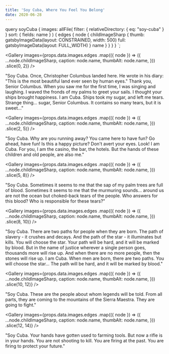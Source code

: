 ```yaml
---
title: 'Soy Cuba, Where You Feel You Belong'
date: 2020-06-28
---
```



  query soyCuba {
    images: allFile(
      filter: { relativeDirectory: { eq: "soy-cuba" } }
      sort: { fields: name }
    ) {
      edges {
        node {
          childImageSharp {
            thumb: gatsbyImageData(layout: CONSTRAINED, width: 500)
            full: gatsbyImageData(layout: FULL_WIDTH)
          }
          name
        }
      }
    }
  }
`;

<Gallery
  images={props.data.images.edges
    .map(({ node }) => ({
      ...node.childImageSharp,
      caption: node.name,
      thumbAlt: node.name,
    }))
    .slice(0, 2)}
/>

"Soy Cuba. Once, Christopher Columbus landed here. He wrote in his diary: "This is the most beautiful land ever seen by human eyes." Thank you, Senior Columbus. When you saw me for the first time, I was singing and laughing. I waved the fronds of my palms to greet your sails. I thought your ships brought happiness. I am Cuba. Ships took my sugar, and left me tears. Strange thing... sugar, Senior Columbus. It contains so many tears, but it is sweet..."

<Gallery
  images={props.data.images.edges
    .map(({ node }) => ({
      ...node.childImageSharp,
      caption: node.name,
      thumbAlt: node.name,
    }))
    .slice(2, 5)}
/>

"Soy Cuba. Why are you running away? You came here to have fun? Go ahead, have fun! Is this a happy picture? Don't avert your eyes. Look! I am Cuba. For you, I am the casino, the bar, the hotels. But the hands of these children and old people, are also me."

<Gallery
  images={props.data.images.edges
    .map(({ node }) => ({
      ...node.childImageSharp,
      caption: node.name,
      thumbAlt: node.name,
    }))
    .slice(5, 8)}
/>

"Soy Cuba. Sometimes it seems to me that the sap of my palm trees are full of blood. Sometimes it seems to me that the murmuring sounds... around us are not the ocean but choked-back tears of the people. Who answers for this blood? Who is responsible for these tears?"

<Gallery
  images={props.data.images.edges
    .map(({ node }) => ({
      ...node.childImageSharp,
      caption: node.name,
      thumbAlt: node.name,
    }))
    .slice(8, 10)}
/>

"Soy Cuba. There are two paths for people when they are born. The path of slavery - it crushes and decays. And the path of the star - it illuminates but kills. You will choose the star. Your path will be hard, and it will be marked by blood. But in the name of justice wherever a single person goes, thousands more will rise up. And when there are no more people, then the stones will rise up. I am Cuba. When men are born, there are two paths. You will choose the star... The path will be hard, and it will be marked by blood."

<Gallery
  images={props.data.images.edges
    .map(({ node }) => ({
      ...node.childImageSharp,
      caption: node.name,
      thumbAlt: node.name,
    }))
    .slice(10, 12)}
/>

"Soy Cuba. These are the people about whom legends will be told. From all parts, they are coming to the mountains of the Sierra Maestra. They are going to fight."

<Gallery
  images={props.data.images.edges
    .map(({ node }) => ({
      ...node.childImageSharp,
      caption: node.name,
      thumbAlt: node.name,
    }))
    .slice(12, 14)}
/>

"Soy Cuba. Your hands have gotten used to farming tools. But now a rifle is in your hands. You are not shooting to kill. You are firing at the past. You are firing to protect your future."
